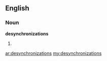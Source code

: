 ==English==

===Noun===
'''desynchronizations'''

# {{plural of|desynchronization}}

[[ar:desynchronizations]]
[[my:desynchronizations]]